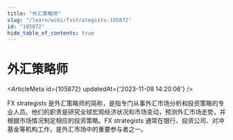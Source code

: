 ```yaml
---
title: "外汇策略师"
slug: "/learn/wiki/fxstrategists-105872"
id: "105872"
hide_table_of_contents: true
---
```



# 外汇策略师

<ArticleMeta id={105872} updatedAt={'2023-11-08 14:20:06'} />
<div className='border-solid border-b border-t-0 my-4 border-[var(--ifm-color-gray-300)]' />

FX strategists 是外汇策略师的简称，是指专门从事外汇市场分析和投资策略的专业人员。他们的职责是研究全球宏观经济状况和市场变动，预测外汇市场走势，并根据市场情况制定相应的投资策略。FX strategists 通常在银行、投资公司、对冲基金等机构工作，是外汇市场中的重要参与者之一。
